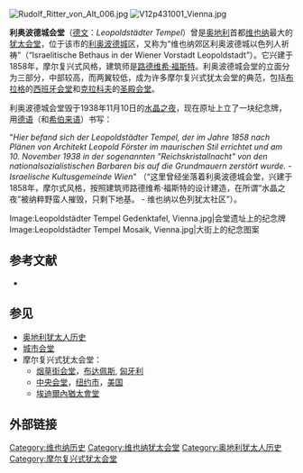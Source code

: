 [[Image:Rudolf_Ritter_von_Alt_006.jpg|thumb]]
[[Image:V12p431001_Vienna.jpg|thumb]]

'''利奥波德城会堂'''（[[德文|德文]]：''Leopoldstädter Tempel''）曾是[[奥地利|奥地利]]首都[[维也纳|维也纳]]最大的[[犹太会堂|犹太会堂]]，位于该市的[[利奥波德城|利奥波德城]]区，又称为“维也纳郊区利奥波德城以色列人祈祷”（“Israelitische Bethaus in der Wiener Vorstadt Leopoldstadt”）。它兴建于1858年，摩尔复兴式风格，建筑师是[[路德维希·福斯特|路德维希·福斯特]]。利奥波德城会堂的立面分为三部分，中部较高，而两翼较低，成为许多摩尔复兴式犹太会堂的典范，包括[[布拉格|布拉格]]的[[西班牙会堂_(布拉格)|西班牙会堂]]和[[克拉科夫|克拉科夫]]的[[圣殿会堂|圣殿会堂]]。

利奥波德城会堂毁于1938年11月10日的[[水晶之夜|水晶之夜]]，现在原址上立了一块纪念牌，用[[德语|德语]]（和[[希伯来语|希伯来语]]）书写：

"''Hier befand sich der Leopoldstädter Tempel, der im Jahre 1858 nach Plänen von Architekt Leopold Förster im maurischen Stil errichtet und am 10. November 1938 in der sogenannten "Reichskristallnacht" von den nationalsozialistischen Barbaren bis auf die Grundmauern zerstört wurde. -Israelische Kultusgemeinde Wien''" （“这里曾经坐落着利奥波德城会堂，兴建于1858年，摩尔式风格，按照建筑师路德维希·福斯特的设计建造，在所谓“水晶之夜”被纳粹野蛮人摧毁，只剩下地基。 - 维也纳以色列犹太社区”）。

<gallery>
Image:Leopoldstädter Tempel Gedenktafel, Vienna.jpg|会堂遗址上的纪念牌
Image:Leopoldstädter Tempel Mosaik, Vienna.jpg|大街上的纪念图案
</gallery>
== 参考文献 ==
* {{cite journal |last=Kalmar |first=Ivan Davidson |year=2001 |month= |title=Moorish Style: Orientalism, the Jews, and Synagogue Architecture |journal=Jewish Social Studies History Culture and Society |volume=7 |issue=3 |pages=68 |id= |url=http://www.library.utoronto.ca/moorish/publications/moorish.style.pdf |format=PDF |accessdate=2008-03-19 |quote= |language=en |publisher= |doi=10.2979/JSS.2001.7.3.68 |deadurl=yes |archiveurl=https://web.archive.org/web/20080408223926/http://www.library.utoronto.ca/moorish/publications/moorish.style.pdf |archivedate=2008-04-08 }}
== 参见 ==
* [[奥地利犹太人历史|奥地利犹太人历史]]
* [[城市会堂|城市会堂]]
* 摩尔复兴式犹太会堂：
**[[烟草街会堂|烟草街会堂]]，[[布达佩斯|布达佩斯]], [[匈牙利|匈牙利]]
**[[中央会堂|中央会堂]]，[[纽约市|纽约市]]，[[美国|美国]]
**[[埃迪爾內猶太會堂|埃迪爾內猶太會堂]]

== 外部链接 ==
{{commons|Leopoldstädter Tempel}}

{{coord|48|12|50|N|16|23|06|E|display=title|region:AT-9_type:landmark_source:dewiki}}

[[Category:维也纳历史|Category:维也纳历史]]
[[Category:维也纳犹太会堂|Category:维也纳犹太会堂]]
[[Category:奥地利犹太人历史|Category:奥地利犹太人历史]]
[[Category:摩尔复兴式犹太会堂|Category:摩尔复兴式犹太会堂]]